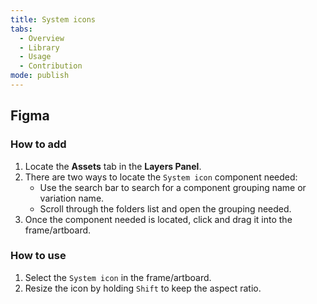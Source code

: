 ```yaml
---
title: System icons
tabs:
  - Overview
  - Library
  - Usage
  - Contribution
mode: publish
---
```



## Figma


### How to add

1. Locate the **Assets** tab in the **Layers Panel**.
2. There are two ways to locate the `System icon` component needed: 
	* Use the search bar to search for a component grouping name or variation name.
	* Scroll through the folders list and open the grouping needed.
3. Once the component needed is located, click and drag it into the frame/artboard. 


### How to use

1. Select the `System icon` in the frame/artboard. 
2. Resize the icon by holding `Shift` to keep the aspect ratio. 
